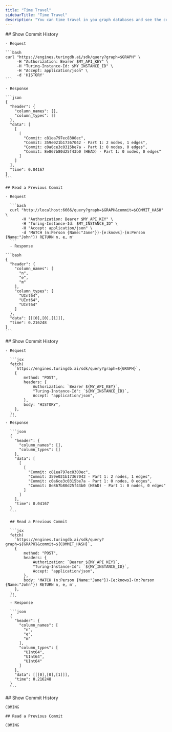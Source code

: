 ```yaml
---
title: "Time Travel"
sidebarTitle: "Time Travel"
description: "You can time travel in you graph databases and see the commit history"
---
```


<Tabs>
  <Tab title="cURL">
    ## Show Commit History

    - Request

    ```bash
    curl "https://engines.turingdb.ai/sdk/query?graph=$GRAPH" \
         -H "Authorization: Bearer $MY_API_KEY" \
         -H "Turing-Instance-Id: $MY_INSTANCE_ID" \
         -H "Accept: application/json" \
         -d 'HISTORY'
    ```

    - Response

    ```json
    {
      "header": {
        "column_names": [],
        "column_types": []
      },
      "data": [
        [
          [
            "Commit: c81ea797ec8300ec",
            "Commit: 359e021b17367042 - Part 1: 2 nodes, 1 edges",
            "Commit: c0a6ce3c0315be7a - Part 1: 0 nodes, 0 edges",
            "Commit: 8e867b80d25f43b0 (HEAD) - Part 1: 0 nodes, 0 edges"
          ]
        ]
      ],
      "time": 0.04167
    }
    ```

    ## Read a Previous Commit

    - Request

      ```bash
      curl "http://localhost:6666/query?graph=$GRAPH&commit=$COMMIT_HASH" \
           -H "Authorization: Bearer $MY_API_KEY" \
           -H "Turing-Instance-Id: $MY_INSTANCE_ID" \
           -H "Accept: application/json" \
           -d 'MATCH (n:Person {Name:"Jane"})-[e:knows]-(m:Person {Name:"John"}) RETURN n, e, m'
      ```
      - Response

    ```bash
    {
      "header": {
        "column_names": [
          "n",
          "e",
          "m"
        ],
        "column_types": [
          "UInt64",
          "UInt64",
          "UInt64"
        ]
      },
      "data": [[[0],[0],[1]]],
      "time": 0.216248
    }
    ```
  </Tab>
  <Tab title="Javascript">
    ## Show Commit History

    - Request

      ```jsx
      fetch(
      	`https://engines.turingdb.ai/sdk/query?graph=${GRAPH}`,
      	{
      		method: "POST",
      		headers: {
      			Authorization: `Bearer ${MY_API_KEY}`,
      			"Turing-Instance-Id": `${MY_INSTANCE_ID}`,
      			Accept: "application/json",
      		},
      		body: "HISTORY",
      	},
      );
      ```
    - Response

      ```json
      {
        "header": {
          "column_names": [],
          "column_types": []
        },
        "data": [
          [
            [
              "Commit: c81ea797ec8300ec",
              "Commit: 359e021b17367042 - Part 1: 2 nodes, 1 edges",
              "Commit: c0a6ce3c0315be7a - Part 1: 0 nodes, 0 edges",
              "Commit: 8e867b80d25f43b0 (HEAD) - Part 1: 0 nodes, 0 edges"
            ]
          ]
        ],
        "time": 0.04167
      }
      ```

      ## Read a Previous Commit

      ```jsx
      fetch(
      	`https://engines.turingdb.ai/sdk/query?graph=${GRAPH}&commit=${COMMIT_HASH}`,
      	{
      		method: "POST",
      		headers: {
      			Authorization: `Bearer ${MY_API_KEY}`,
      			"Turing-Instance-Id": `${MY_INSTANCE_ID}`,
      			Accept: "application/json",
      		},
      		body: 'MATCH (n:Person {Name:"Jane"})-[e:knows]-(m:Person {Name:"John"}) RETURN n, e, m',
      	},
      );
      ```
      - Response

      ```json
      {
        "header": {
          "column_names": [
            "n",
            "e",
            "m"
          ],
          "column_types": [
            "UInt64",
            "UInt64",
            "UInt64"
          ]
        },
        "data": [[[0],[0],[1]]],
        "time": 0.216248
      }
      ```
  </Tab>
  <Tab title="Python SDK">
    ## Show Commit History

    COMING

    ## Read a Previous Commit

    COMING
  </Tab>
</Tabs>